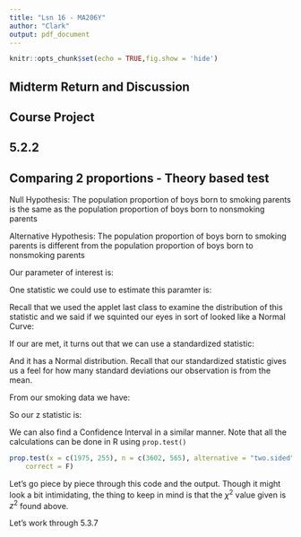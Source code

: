 ```yaml
---
title: "Lsn 16 - MA206Y"
author: "Clark"
output: pdf_document
---
```


```r
knitr::opts_chunk$set(echo = TRUE,fig.show = 'hide')
```

## Midterm Return and Discussion

## Course Project

## 5.2.2

## Comparing 2 proportions - Theory based test

Null Hypothesis:  The population proportion of boys born to smoking parents is the same as the population proportion of boys born to nonsmoking parents

Alternative Hypothesis: The population proportion of boys born to smoking parents is different from the population proportion of boys born to nonsmoking parents

\begin{align*}
& H_0: \\
& H_a:
\end{align*}

Our parameter of interest is:

\vspace{.5in}

One statistic we could use to estimate this paramter is:

\vspace{.5in}

Recall that we used the applet last class to examine the distribution of this statistic and we said if we squinted our eyes in sort of looked like a Normal Curve:

\vspace{1.in}

If our \textbf{validity conditions} are met, it turns out that we can use a standardized statistic:

\vspace{1.in}

And it has a Normal distribution.  Recall that our standardized statistic gives us a feel for how many standard deviations our observation is from the mean.

From our smoking data we have:

\vspace{1.in}

So our z statistic is:

\vspace{1.in}

We can also find a Confidence Interval in a similar manner.  Note that all the calculations can be done in R using `prop.test()`


```r
prop.test(x = c(1975, 255), n = c(3602, 565), alternative = "two.sided", conf.level = 0.95, 
    correct = F)
```

Let's go piece by piece through this code and the output.  Though it might look a bit intimidating, the thing to keep in mind is that the $\chi^2$ value given is $z^2$ found above.

Let's work through 5.3.7